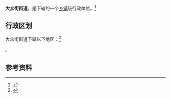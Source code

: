 {{中国乡级行政区|63/01/02/003/000}}

'''大众街街道'''，是{{PRC admin/fullname|63/01/02/003/000|3}}下辖的一个[[乡镇|乡镇]]级行政单位。<ref>{{PRC admin/ref sgc|{{PRC admin/parent|63/01/02/003/000}}}}</ref>

== 行政区划 ==

大众街街道下辖以下地区：<ref>{{PRC admin/ref sgc|63/01/02/003/000}}</ref>

{{PRC admin/children|63/01/02/003/000}}。

== 参考资料 ==

{{reflist}}

{{行政区划小作品}}
{{PRC admin/navcat|63/01/02/003/000}}